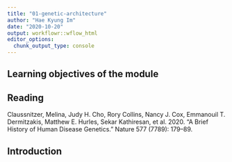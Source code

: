 ```yaml
---
title: "01-genetic-architecture"
author: "Hae Kyung Im"
date: "2020-10-20"
output: workflowr::wflow_html
editor_options:
  chunk_output_type: console
---
```


## Learning objectives of the module


## Reading
Claussnitzer, Melina, Judy H. Cho, Rory Collins, Nancy J. Cox, Emmanouil T. Dermitzakis, Matthew E. Hurles, Sekar Kathiresan, et al. 2020. “A Brief History of Human Disease Genetics.” Nature 577 (7789): 179–89.

## Introduction

```r

```

